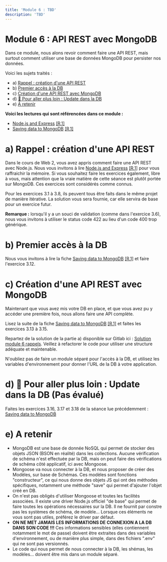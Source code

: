 ```yaml
---
title: 'Module 6 : TBD'
description: 'TBD'
---
```


# Module 6 : API REST avec MongoDB
Dans ce module, nous alons revoir comment faire une API REST, mais surtout comment utiliser une base de données MongoDB pour persister nos données.

Voici les sujets traités :
- a) [Rappel : création d'une API REST](#a)
- b) [Premier accès à la DB](#b)
- c) [Création d'une API REST avec MongoDB](#c)
- d) [🍬 Pour aller plus loin : Update dans la DB](#d)
- e) [A retenir](#e)

**Voici les lectures qui sont référencées dans ce module :**
- [Node.js and Express](https://fullstackopen.com/en/part3/node_js_and_express) [[R.1]](/references/#r1)
- [Saving data to MongoDB](https://fullstackopen.com/en/part3/saving_data_to_mongo_db) [[R.1]](/references/#r1)

# <a id="a"></a>a) Rappel : création d'une API REST

Dans le cours de Web 2, vous avez appris comment faire une API REST avec Node.js. Nous vous invitons à lire [Node.js and Express](https://fullstackopen.com/en/part3/node_js_and_express) [[R.1]](/references/#r1) pour vous raffraichir la mémoire. Si vous souhaitez faire les exercices également, libre à vous, mais attention que la vraie matière de cette séance est plutôt portée sur MongoDB. Ces exercices sont considérés comme connus.

Pour les exercices 3.1 à 3.8, ils peuvent tous être faits dans le même projet de manière itérative. La solution vous sera fournie, car elle servira de base pour un exercice futur.

**Remarque :** lorsqu'il y a un souci de validation (comme dans l'exercice 3.6), nous vous invitons à utiliser le status code 422 au lieu d'un code 400 trop générique.

# <a id="b"></a>b) Premier accès à la DB

Nous vous invitons à lire la fiche [Saving data to MongoDB](https://fullstackopen.com/en/part3/saving_data_to_mongo_db) [[R.1]](/references/#r1) et faire l'exercice 3.12.

# <a id="c"></a>c) Création d'une API REST avec MongoDB

Maintenant que vous avez mis votre DB en place, et que vous avez pu y accéder une première fois, nous allons faire une API complète.

Lisez la suite de la fiche [Saving data to MongoDB](https://fullstackopen.com/en/part3/saving_data_to_mongo_db) [[R.1]](/references/#r1) et faites les exercices 3.13 à 3.15.

Repartez de la solution de la partie a) disponible sur Gitlab ici : [Solution module 6 rappels](https://gitlab.vinci.be/6i3-web3/2022-2023/module6-rappels). Veillez à refactorer le code pour utiliser une structure adéquate et maintenable.

N'oubliez pas de faire un module séparé pour l'accès à la DB, et utilisez les variables d'environnement pour donner l'URL de la DB à votre application.

# <a id="d"></a>d) 🍬 Pour aller plus loin : Update dans la DB (Pas évalué)

Faites les exercices 3.16, 3.17 et 3.18 de la séance lue précédemment : [Saving data to MongoDB](https://fullstackopen.com/en/part3/saving_data_to_mongo_db#exercises-3-15-3-18)

# <a id="e"></a>e) A retenir

* MongoDB est une base de donnée NoSQL qui permet de stocker des objets JSON (BSON en réalité) dans les collections. Aucune vérification de schéma n'est effectuée par la DB, mais on peut faire des vérifications de schéma côté applicatif, ici avec Mongoose.
* Mongoose va nous connecter à la DB, et nous proposer de créer des Modèles, sur base de Schémas. Ces modèles sont fonctions "constructeur", ce qui nous donne des objets JS qui ont des méthodes spécifiques, notamment une méthode "save" qui permet d'ajouter l'objet créé en DB.
* On n'est pas obligés d'utiliser Mongoose et toutes les facilités associées. Il existe une driver Node.js officiel "de base" qui permet de faire toutes les opérations nécessaires sur la DB. Il ne fournit par constre pas les systèmes de schéma, de modèle... Lorsque ces éléments ne vous sont pas utiles, préférez le driver par défaut.
* **ON NE MET JAMAIS LES INFORMATIONS DE CONNEXION A LA DB DANS SON CODE !!!** Ces informations sensibles (elles contiennent notamment le mot de passe) doivent être extraites dans des variables d'environnement, ou de manière plus simple, dans des fichiers ".env" qui ne sont pas versionnés.
* Le code qui nous permet de nous connecter à la DB, les shémas, les modèles...  doivent être mis dans un module séparé.